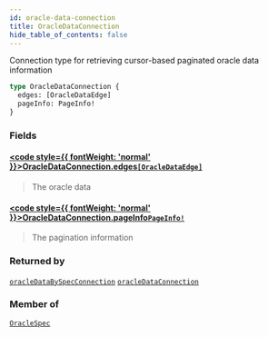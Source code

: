 ```yaml
---
id: oracle-data-connection
title: OracleDataConnection
hide_table_of_contents: false
---
```








Connection type for retrieving cursor-based paginated oracle data information

```graphql
type OracleDataConnection {
  edges: [OracleDataEdge]
  pageInfo: PageInfo!
}
```


### Fields

#### [<code style={{ fontWeight: 'normal' }}>OracleDataConnection.<b>edges</b></code>](#)<Bullet />[`[OracleDataEdge]`](/docs/testnet/graphql/objects/oracle-data-edge) <Badge class="secondary" text="list"/> <Badge class="secondary" text="object"/>
> The oracle data
> 

#### [<code style={{ fontWeight: 'normal' }}>OracleDataConnection.<b>pageInfo</b></code>](#)<Bullet />[`PageInfo!`](/docs/testnet/graphql/objects/page-info) <Badge class="secondary" text="non-null"/> <Badge class="secondary" text="object"/>
> The pagination information
> 



### Returned by

[`oracleDataBySpecConnection`](/docs/testnet/graphql/queries/oracle-data-by-spec-connection)  <Badge class="secondary" text="query"/><Bullet />[`oracleDataConnection`](/docs/testnet/graphql/queries/oracle-data-connection)  <Badge class="secondary" text="query"/>

### Member of

[`OracleSpec`](/docs/testnet/graphql/objects/oracle-spec)  <Badge class="secondary" text="object"/>



